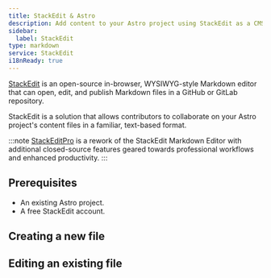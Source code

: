 ```yaml
---
title: StackEdit & Astro
description: Add content to your Astro project using StackEdit as a CMS
sidebar:
  label: StackEdit
type: markdown
service: StackEdit
i18nReady: true
---
```


[StackEdit](https://stackedit.io/) is an open-source in-browser, WYSIWYG-style Markdown editor that can open, edit, and publish Markdown files in a GitHub or GitLab repository.

StackEdit is a solution that allows contributors to collaborate on your Astro project's content files in a familiar, text-based format.

:::note
[StackEditPro](https://stackeditpro.io/) is a rework of the StackEdit Markdown Editor with additional closed-source features geared towards professional workflows and enhanced productivity.
:::

## Prerequisites

- An existing Astro project.
- A free StackEdit account.

## Creating a new file

## Editing an existing file